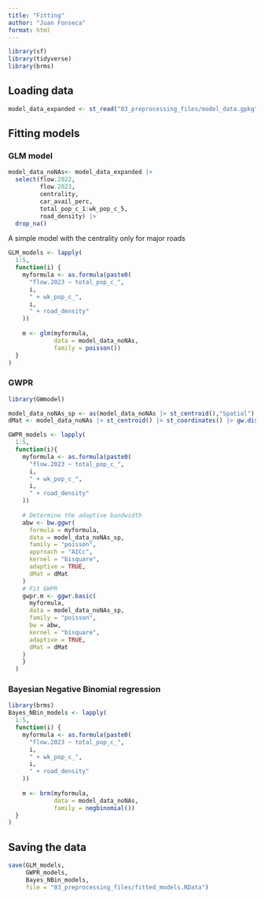 ```yaml
---
title: "Fitting"
author: "Juan Fonseca"
format: html
---
```


```r
library(sf)
library(tidyverse)
library(brms)
```

## Loading data

```r
model_data_expanded <- st_read("03_preprocessing_files/model_data.gpkg")
```

## Fitting models

### GLM model

```r
model_data_noNAs<- model_data_expanded |> 
  select(flow.2022,
         flow.2023,
         centrality,
         car_avail_perc,
         total_pop_c_1:wk_pop_c_5,
         road_density) |>
  drop_na()
```

A simple model with the centrality only for major roads

```r
GLM_models <- lapply(
  1:5,
  function(i) {
    myformula <- as.formula(paste0(
      "flow.2023 ~ total_pop_c_",
      i,
      " + wk_pop_c_",
      i,
      " + road_density"
    ))
    
    m <- glm(myformula,
             data = model_data_noNAs,
             family = poisson())
  }
)
```


### GWPR

```r
library(GWmodel)

model_data_noNAs_sp <- as(model_data_noNAs |> st_centroid(),"Spatial")
dMat <- model_data_noNAs |> st_centroid() |> st_coordinates() |> gw.dist()

GWPR_models <- lapply(
  1:5,
  function(i){
    myformula <- as.formula(paste0(
      "flow.2023 ~ total_pop_c_",
      i,
      " + wk_pop_c_",
      i,
      " + road_density"
    ))
    
    # Determine the adaptive bandwidth
    abw <- bw.ggwr(
      formula = myformula,
      data = model_data_noNAs_sp,
      family = "poisson",
      approach = "AICc",
      kernel = "bisquare",
      adaptive = TRUE,
      dMat = dMat
    )
    # Fit GWPR
    gwpr.m <- ggwr.basic(
      myformula,
      data = model_data_noNAs_sp,
      family = "poisson",
      bw = abw,
      kernel = "bisquare",
      adaptive = TRUE,
      dMat = dMat
    )
    }
  )
```


### Bayesian Negative Binomial regression
```r
library(brms)
Bayes_NBin_models <- lapply(
  1:5,
  function(i) {
    myformula <- as.formula(paste0(
      "flow.2023 ~ total_pop_c_",
      i,
      " + wk_pop_c_",
      i,
      " + road_density"
    ))
    
    m <- brm(myformula,
             data = model_data_noNAs,
             family = negbinomial())
  }
)
```

## Saving the data

```r
save(GLM_models,
     GWPR_models,
     Bayes_NBin_models,
     file = "03_preprocessing_files/fitted_models.RData")
```


















